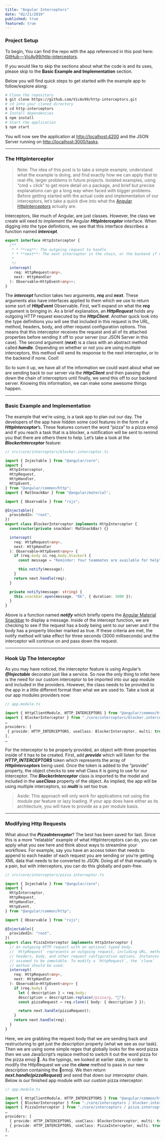 ```yaml
---
title: "Angular Interceptors"
date: "02/21/2019"
published: true
featured: true
---
```


### Project Setup

To begin, You can find the repo with the app referenced in this post here: [GitHub — VicAv99/http-interceptors](https://github.com/VicAv99/http-interceptors).

If you would like to skip the sections about what the code is and its uses, please skip to the **Basic Example and Implementation** section.

Below you will find quick steps to get started with the example app to follow/explore along:

```bash
# Clone the repository
$ git clone https://github.com/VicAv99/http-interceptors.git
# cd into your cloned directory
$ cd http-interceptors
# Install dependencies
$ npm install
# Start the application
$ npm start
```

You will now see the application at [http://localhost:4200](http://localhost:4200) and the JSON Server running on [http://localhost:3000/tasks](http://localhost:3000/tasks).

---

### The HttpInterceptor

> Note: The idea of this post is to take a simple example, understand what the example is doing, and find exactly how we can apply that to real-life, larger problems in future projects. Isolated examples, using “cmd + click” to get more detail on a package, and brief but precise explanations can go a long way when faced with bigger problems.
> Before getting started with the actual code and implementation of our interceptors, let’s take a quick dive into what the [Angular HttpInterceptors](https://angular.io/api/common/http/HttpInterceptor) actually are.

Interceptors, like much of Angular, are just classes. However, the class we create will need to implement the Angular **_HttpInterceptor_** interface. When digging into the type definitions, we see that this interface describes a function named **_intercept_**.

```typescript
export interface HttpInterceptor {
  /**
   * * **req**: The outgoing request to handle
   * * **next**: The next interceptor in the chain, or the backend if no interceptors in the chain.
   *
   */
  intercept(
    req: HttpRequest<any>,
    next: HttpHandler
  ): Observable<HttpEvent<any>>;
}
```

The **_intercept_** function takes two arguments, **_req_** and **_next_**. These arguments also have interfaces applied to them which we use to return some sort of **_HttpEvent_** Observable. First, we’ll expand on what the **_req_** argument is bringing in. As a brief explanation, an **_HttpRequest_** holds any outgoing HTTP request executed by the **_HttpClient_**. Another quick look into the type definitions you will see that included in this request is the URL, method, headers, body, and other request configuration options. This means that this interceptor receives the request and all of its attached properties before sending it off to your server (our JSON Server in this case). The second argument (**_next_**) is a class with an abstract method called **_handle_**. Depending on whether or not you are using multiple interceptors, this method will send its response to the next interceptor, or to the backend if none. Cool!

So to sum it up, we have all of the information we could want about what we are sending back to our server via the **_HttpClient_** and then passing that down the chain of interceptors until finally, we send this off to our backend server. Knowing this information, we can make some awesome things happen.

---

### Basic Example and Implementation

The example that we’re using, is a task app to plan out our day. The developers of the app have hidden some cool features in the form of a **_HttpInterceptor_**’s. These features convert the word “pizza” to a pizza emoji and if you reach a task that is a blocker, a notification will be sent to remind you that there are others there to help. Let’s take a look at the **_BlockerInterceptor_** feature:

```typescript
// src/core/interceptors/blocker.interceptor.ts

import { Injectable } from "@angular/core";
import {
  HttpInterceptor,
  HttpRequest,
  HttpHandler,
  HttpEvent,
} from "@angular/common/http";
import { MatSnackBar } from "@angular/material";

import { Observable } from "rxjs";

@Injectable({
  providedIn: "root",
})
export class BlockerInterceptor implements HttpInterceptor {
  constructor(private snackbar: MatSnackBar) {}

  intercept(
    req: HttpRequest<any>,
    next: HttpHandler
  ): Observable<HttpEvent<any>> {
    if (req.body && req.body.blocker) {
      const message = "Reminder: Your teammates are available for help";

      this.notify(message);
    }
    return next.handle(req);
  }

  private notify(message: string) {
    this.snackbar.open(message, "Ok", { duration: 3000 });
  }
}
```

Above is a function named **_notify_** which briefly opens the [Angular Material Snackbar](https://material.angular.io/components/snack-bar/overview) to display a message. Inside of the intercept function, we are checking to see if the request has a body being sent to our server and if the body has a property blocker marked as true. If these criteria are met, the notify method will take effect for three seconds (3000 milliseconds) and the interceptor will continue on and pass down the request.

---

### Hook Up The Interceptor

As you may have noticed, the interceptor feature is using Angular’s **_@Injectable_** decorator just like a service. So now the only thing to infer here is the need for our custom interceptor to be imported into our app module and included in the providers. However, the class needs to be provided to the app in a little different format than what we are used to. Take a look at our app modules providers now:

```typescript
// app.module.ts

import { HttpClientModule, HTTP_INTERCEPTORS } from "@angular/common/http";
import { BlockerInterceptor } from "./core/interceptors/blocker.interceptor";
…
providers: [
 { provide: HTTP_INTERCEPTORS, useClass: BlockerInterceptor, multi: true }
],
…
```

For the interceptor to be properly provided, an object with three properties inside of it has to be created. First, add **_provide_** which will listen for the **_HTTP_INTERCEPTORS_** token which represents the array of **_HttpInterceptors_** being used. Once the token is added to the “provide” property, the object checks to see what Class it is going to use for our Interceptor. The **_BlockerInterceptor_** class is imported to the model and included in the **_useClass_** property of the object. As implied, the app will be using multiple interceptors, so **_multi_** is set too true.

> Aside: This approach will only work for applications not using the module per feature or lazy loading. If your app does have either as its architecture, you will have to provide as a per module basis.

---

### Modifying Http Requests

What about the **_PizzaInterceptor_**? The best has been saved for last. Since this is a more “relatable” example of what HttpInterceptors can do, you can apply what you see here and think about ways to streamline your workflows. For example, say you have an access token that needs to append to each header of each request you are sending or you’re getting XML data that needs to be converted to JSON. Doing all of that manually is a pain, but with interceptors, you can do this globally and pain-free.

```typescript
// src/core/interceptors/pizza.interceptor.ts

import { Injectable } from "@angular/core";
import {
  HttpInterceptor,
  HttpRequest,
  HttpHandler,
  HttpEvent,
} from "@angular/common/http";

import { Observable } from "rxjs";

@Injectable({
  providedIn: "root",
})
export class PizzaInterceptor implements HttpInterceptor {
  // An outgoing HTTP request with an optional typed body.
  // `HttpRequest` represents an outgoing request, including URL, method,
  // headers, body, and other request configuration options. Instances should be
  // assumed to be immutable. To modify a `HttpRequest`, the `clone`
  // method should be used.
  intercept(
    req: HttpRequest<any>,
    next: HttpHandler
  ): Observable<HttpEvent<any>> {
    if (req.body) {
      let { description } = req.body;
      description = description.replace(/pizza/g, "🍕");
      const pizzaRequest = req.clone({ body: { description } });

      return next.handle(pizzaRequest);
    }
    return next.handle(req);
  }
}
```

Here, we are grabbing the request body that we are sending back and restructuring to get just the description property (what we see as our task). Then we are using some simple regex that globally looks for the word pizza then we use JavaScript’s replace method to switch it out the word pizza for the pizza emoji 🍕. As the typings, we looked at earlier state, in order to modify the HttpRequest we use the **_clone_** method to pass in our new description containing the 🍕emoji. We then return **_next.handle(pizzaRequest)_** and send that down our interceptor chain. Below is our finished app module with our custom pizza interceptor:

```typescript
// app.module.ts

import { HttpClientModule, HTTP_INTERCEPTORS } from "@angular/common/http";
import { BlockerInterceptor } from "./core/interceptors / blocker.interceptor";
import { PizzaInterceptor } from "./core/interceptors / pizza.interceptor";
…
providers: [
  { provide: HTTP_INTERCEPTORS, useClass: BlockerInterceptor, multi: true },
  { provide: HTTP_INTERCEPTORS, useClass: PizzaInterceptor, multi: true }
],
…
```
